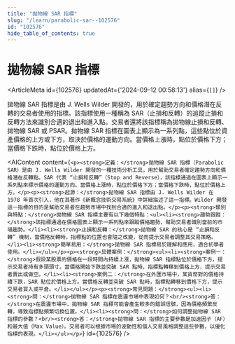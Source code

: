 ```yaml
---
title: "拋物線 SAR 指標"
slug: "/learn/parabolic-sar--102576"
id: "102576"
hide_table_of_contents: true
---
```



# 拋物線 SAR 指標

<ArticleMeta id={102576} updatedAt={'2024-09-12 00:58:13'} alias={`[]`} />
<div className='border-solid border-b border-t-0 my-4 border-[var(--ifm-color-gray-300)]' />

拋物線 SAR 指標是由 J. Wells Wilder 開發的，用於確定趨勢方向和價格潛在反轉的交易者使用的指標。該指標使用一種稱為 SAR（止損和反轉）的追蹤止損和反轉方法來識別合適的退出和進入點。交易者還將該指標稱為拋物線止損和反轉、拋物線 SAR 或 PSAR。拋物線 SAR 指標在圖表上顯示為一系列點，這些點位於資產價格的上方或下方，取決於價格的運動方向。當價格上漲時，點位於價格下方；當價格下跌時，點位於價格上方。

<AIContent content={`<p><strong>定義：</strong>拋物線 SAR 指標（Parabolic SAR）是由 J. Wells Wilder 開發的一種技術分析工具，用於幫助交易者確定趨勢方向和價格潛在反轉點。SAR 代表 “止損和反轉”（Stop and Reverse），該指標通過在圖表上顯示一系列點來標示價格的運動方向。當價格上漲時，點位於價格下方；當價格下跌時，點位於價格上方。</p><p><strong>起源：</strong>拋物線 SAR 指標由 J. Wells Wilder 在 1978 年首次引入，他在其著作《新概念技術交易系統》中詳細描述了這一指標。Wilder 開發這一指標的目的是幫助交易者在趨勢市場中找到合適的進入和退出點。</p><p><strong>類別與特點：</strong>拋物線 SAR 指標主要有以下幾個特點：<ul><li><strong>趨勢跟蹤：</strong>該指標通過在價格圖表上顯示一系列點來跟蹤價格趨勢，幫助交易者識別當前的市場趨勢。</li><li><strong>止損和反轉：</strong>拋物線 SAR 的核心是 “止損和反轉” 機制，當價格反轉時，指標點的位置也會隨之改變，從而提示交易者調整其交易策略。</li><li><strong>簡單易用：</strong>拋物線 SAR 指標易於理解和應用，適合初學者使用。</li></ul></p><p><strong>具體案例：</strong><ul><li><strong>案例一：</strong>假設某股票的價格在一段時間內持續上漲，拋物線 SAR 指標點位於價格下方，提示交易者持有多頭頭寸。當價格開始下跌並突破 SAR 點時，指標點轉移到價格上方，提示交易者賣出或做空。</li><li><strong>案例二：</strong>在外匯市場中，某貨幣對的價格持續下跌，SAR 點位於價格上方。當價格反轉並突破 SAR 點時，指標點轉移到價格下方，提示交易者買入或平倉。</li></ul></p><p><strong>常見問題：</strong><ul><li><strong>問：</strong>拋物線 SAR 指標在震盪市場中表現如何？<br/><strong>答：</strong>在震盪市場中，拋物線 SAR 指標可能會產生較多的錯誤信號，因為價格頻繁反轉，導致指標點頻繁切換位置。</li><li><strong>問：</strong>如何調整拋物線 SAR 指標的參數？<br/><strong>答：</strong>拋物線 SAR 指標的主要參數是加速因子（AF）和最大值（Max Value）。交易者可以根據市場的波動性和個人交易風格調整這些參數，以優化指標的表現。</li></ul></p>`} id={102576} />

